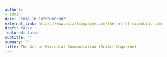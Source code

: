 ```yaml
---
authors: 
- admin
date: "2018-10-10T00:00:00Z"
external_link: https://www.sciartmagazine.com/the-art-of-microbial-communication.html
draft: false
featured: false
subtitle: ""
summary: ""
title: The Art of Microbial Communication (SciArt Magazine)
---
```



